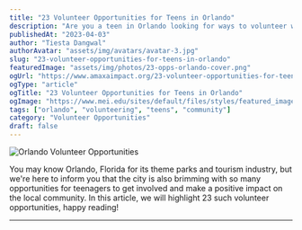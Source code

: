 ```yaml
---
title: "23 Volunteer Opportunities for Teens in Orlando"
description: "Are you a teen in Orlando looking for ways to volunteer with education, health, ocean conservation, and more? Look no further with these 23 volunteer opportunities in your city!"
publishedAt: "2023-04-03"
author: "Tiesta Dangwal"
authorAvatar: "assets/img/avatars/avatar-3.jpg"
slug: "23-volunteer-opportunities-for-teens-in-orlando"
featuredImage: "assets/img/photos/23-opps-orlando-cover.png"
ogUrl: "https://www.amaxaimpact.org/23-volunteer-opportunities-for-teens-in-orlando.html"
ogType: "article"
ogTitle: "23 Volunteer Opportunities for Teens in Orlando"
ogImage: "https://www.mei.edu/sites/default/files/styles/featured_image_article/public/2019-03/Refugees%202.jpg?itok=L3lUaKnn"
tags: ["orlando", "volunteering", "teens", "community"]
category: "Volunteer Opportunities"
draft: false
---
```



![Orlando Volunteer Opportunities](assets/img/photos/23-opps-orlando-cover.png)

You may know Orlando, Florida for its theme parks and tourism industry, but we're here to inform you that the city is also brimming with so many opportunities for teenagers to get involved and make a positive impact on the local community. In this article, we will highlight 23 such volunteer opportunities, happy reading!

---

<AuthorCard name="Tiesta Dangwal" avatar="assets/img/avatars/avatar-3.jpg" date="2023-04-03" />

<VolunteerOpportunityList opportunities={orlandoOpportunities} /> 